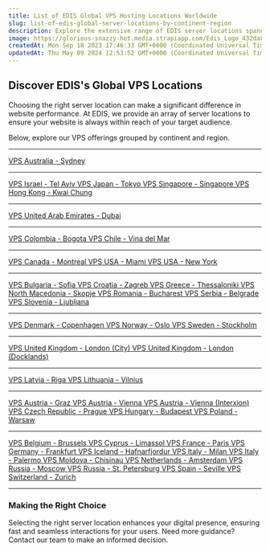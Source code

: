 ```yaml
---
title: List of EDIS Global VPS Hosting Locations Worldwide
slug: list-of-edis-global-server-locations-by-continent-region
description: Explore the extensive range of EDIS server locations spanning continents from Asia to South America. Find the perfect hosting region tailored to your audience's proximity for optimum performance.
image: https://glorious-snazzy-hot.media.strapiapp.com/Edis_Logo_432da83b15.jpg
createdAt: Mon Sep 18 2023 17:46:33 GMT+0000 (Coordinated Universal Time)
updatedAt: Thu May 09 2024 12:53:52 GMT+0000 (Coordinated Universal Time)
---
```



## Discover EDIS's Global VPS Locations

Choosing the right server location can make a significant difference in website performance. At EDIS, we provide an array of server locations to ensure your website is always within reach of your target audience.&#x20;

Below, explore our VPS offerings grouped by continent and region.

<CtaButton
  label='Explore All Our VPS Offerings'
  link='https://www.edisglobal.com/#start-now'
  openInNewTab={true}
/>

---

<Update label='Oceania'>
  <a
    href='https://www.edisglobal.com/vps-server/australia-sydney'
    target='_blank'
    rel='noopener noreferrer'
  >
    VPS Australia - Sydney
  </a>
</Update>

---

<Update label='Asia'>
  <a
    href='https://www.edisglobal.com/vps-server/israel-tel-aviv'
    target='_blank'
    rel='noopener noreferrer'
  >
    VPS Israel - Tel Aviv
  </a>
  <a
    href='https://www.edisglobal.com/vps-server/japan-tokyo'
    target='_blank'
    rel='noopener noreferrer'
  >
    VPS Japan - Tokyo
  </a>
  <a
    href='https://www.edisglobal.com/vps-server/singapore-singapore'
    target='_blank'
    rel='noopener noreferrer'
  >
    VPS Singapore - Singapore
  </a>
  <a
    href='https://www.edisglobal.com/vps-server/hongkong-kwai-chung'
    target='_blank'
    rel='noopener noreferrer'
  >
    VPS Hong Kong - Kwai Chung
  </a>
</Update>

---

<Update label='Middle East'>
  <a
    href='https://www.edisglobal.com/vps-server/united-arab-emirates-dubai'
    target='_blank'
    rel='noopener noreferrer'
  >
    VPS United Arab Emirates - Dubai
  </a>
</Update>

---

<Update label='Latin America'>
  <a
    href='https://www.edisglobal.com/vps-server/colombia-bogota'
    target='_blank'
    rel='noopener noreferrer'
  >
    VPS Colombia - Bogota
  </a>
  <a
    href='https://www.edisglobal.com/vps-server/chile-vina-del-mar'
    target='_blank'
    rel='noopener noreferrer'
  >
    VPS Chile - Vina del Mar
  </a>
</Update>

---

<Update label='North America'>
  <a
    href='https://www.edisglobal.com/vps-server/canada-montreal'
    target='_blank'
    rel='noopener noreferrer'
  >
    VPS Canada - Montreal
  </a>
  <a
    href='https://www.edisglobal.com/vps-server/usa-miami'
    target='_blank'
    rel='noopener noreferrer'
  >
    VPS USA - Miami
  </a>
  <a
    href='https://www.edisglobal.com/vps-server/usa-new-york'
    target='_blank'
    rel='noopener noreferrer'
  >
    VPS USA - New York
  </a>
</Update>

---

<Update label='Europe' description='Balkan Peninsula'>
  <a
    href='https://www.edisglobal.com/vps-server/bulgaria-sofia'
    target='_blank'
    rel='noopener noreferrer'
  >
    VPS Bulgaria - Sofia
  </a>
  <a
    href='https://www.edisglobal.com/vps-server/croatia-zagreb'
    target='_blank'
    rel='noopener noreferrer'
  >
    VPS Croatia - Zagreb
  </a>
  <a
    href='https://www.edisglobal.com/vps-server/greece-thessaloniki'
    target='_blank'
    rel='noopener noreferrer'
  >
    VPS Greece - Thessaloniki
  </a>
  <a
    href='https://www.edisglobal.com/vps-server/north-macedonia-skopje'
    target='_blank'
    rel='noopener noreferrer'
  >
    VPS North Macedonia - Skopje
  </a>
  <a
    href='https://www.edisglobal.com/vps-server/romania-bucharest'
    target='_blank'
    rel='noopener noreferrer'
  >
    VPS Romania - Bucharest
  </a>
  <a
    href='https://www.edisglobal.com/vps-server/serbia-belgrade'
    target='_blank'
    rel='noopener noreferrer'
  >
    VPS Serbia - Belgrade
  </a>
  <a
    href='https://www.edisglobal.com/vps-server/slovenia-ljubljana'
    target='_blank'
    rel='noopener noreferrer'
  >
    VPS Slovenia - Ljubljana
  </a>
</Update>

---

<Update label='Europe' description='Scandinavia'>
  <a
    href='https://www.edisglobal.com/vps-server/denmark-copenhagen'
    target='_blank'
    rel='noopener noreferrer'
  >
    VPS Denmark - Copenhagen
  </a>
  <a
    href='https://www.edisglobal.com/vps-server/norway-oslo'
    target='_blank'
    rel='noopener noreferrer'
  >
    VPS Norway - Oslo
  </a>
  <a
    href='https://www.edisglobal.com/vps-server/sweden-stockholm'
    target='_blank'
    rel='noopener noreferrer'
  >
    VPS Sweden - Stockholm
  </a>
</Update>

---

<Update label='Europe' description='British Isles'>
  <a
    href='https://www.edisglobal.com/vps-server/united-kingdom-london-city'
    target='_blank'
    rel='noopener noreferrer'
  >
    VPS United Kingdom - London (City)
  </a>
  <a
    href='https://www.edisglobal.com/vps-server/unitedkingdom-london-docklands'
    target='_blank'
    rel='noopener noreferrer'
  >
    VPS United Kingdom - London (Docklands)
  </a>
</Update>

---

<Update label='Europe' description='Baltic Region'>
  <a
    href='https://www.edisglobal.com/vps-server/latvia-riga'
    target='_blank'
    rel='noopener noreferrer'
  >
    VPS Latvia - Riga
  </a>
  <a
    href='https://www.edisglobal.com/vps-server/lithuania-vilnius'
    target='_blank'
    rel='noopener noreferrer'
  >
    VPS Lithuania - Vilnius
  </a>
</Update>

---

<Update label='Europe' description='Centrope'>
  <a
    href='https://www.edisglobal.com/vps-server/austria-graz'
    target='_blank'
    rel='noopener noreferrer'
  >
    VPS Austria - Graz
  </a>
  <a
    href='https://www.edisglobal.com/vps-server/austria-vienna'
    target='_blank'
    rel='noopener noreferrer'
  >
    VPS Austria - Vienna
  </a>
  <a
    href='https://www.edisglobal.com/vps-server/austria-vienna-interxion'
    target='_blank'
    rel='noopener noreferrer'
  >
    VPS Austria - Vienna (Interxion)
  </a>
  <a
    href='https://www.edisglobal.com/vps-server/czech-republic-prague'
    target='_blank'
    rel='noopener noreferrer'
  >
    VPS Czech Republic - Prague
  </a>
  <a
    href='https://www.edisglobal.com/vps-server/hungary-budapest'
    target='_blank'
    rel='noopener noreferrer'
  >
    VPS Hungary - Budapest
  </a>
  <a
    href='https://www.edisglobal.com/vps-server/poland-warsaw'
    target='_blank'
    rel='noopener noreferrer'
  >
    VPS Poland - Warsaw
  </a>
</Update>

---

<Update label='Europe' description='Others'>
  <a
    href='https://www.edisglobal.com/vps-server/belgium-brussels'
    target='_blank'
    rel='noopener noreferrer'
  >
    VPS Belgium - Brussels
  </a>
  <a
    href='https://www.edisglobal.com/vps-hosting/cyprus-limassol'
    target='_blank'
    rel='noopener noreferrer'
  >
    VPS Cyprus - Limassol
  </a>
  <a
    href='https://www.edisglobal.com/vps-server/france-paris'
    target='_blank'
    rel='noopener noreferrer'
  >
    VPS France - Paris
  </a>
  <a
    href='https://www.edisglobal.com/vps-server/germany-frankfurt'
    target='_blank'
    rel='noopener noreferrer'
  >
    VPS Germany - Frankfurt
  </a>
  <a
    href='https://www.edisglobal.com/vps-server/iceland-hafnarfjordur'
    target='_blank'
    rel='noopener noreferrer'
  >
    VPS Iceland - Hafnarfjordur
  </a>
  <a
    href='https://www.edisglobal.com/vps-server/italy-milan'
    target='_blank'
    rel='noopener noreferrer'
  >
    VPS Italy - Milan
  </a>
  <a
    href='https://www.edisglobal.com/vps-server/italy-palermo'
    target='_blank'
    rel='noopener noreferrer'
  >
    VPS Italy - Palermo
  </a>
  <a
    href='https://www.edisglobal.com/vps-server/moldova-chisinau'
    target='_blank'
    rel='noopener noreferrer'
  >
    VPS Moldova - Chisinau
  </a>
  <a
    href='https://www.edisglobal.com/vps-server/netherlands-amsterdam'
    target='_blank'
    rel='noopener noreferrer'
  >
    VPS Netherlands - Amsterdam
  </a>
  <a
    href='https://www.edisglobal.com/vps-server/russia-moscow'
    target='_blank'
    rel='noopener noreferrer'
  >
    VPS Russia - Moscow
  </a>
  <a
    href='https://www.edisglobal.com/vps-server/russia-st-petersburg'
    target='_blank'
    rel='noopener noreferrer'
  >
    VPS Russia - St. Petersburg
  </a>
  <a
    href='https://www.edisglobal.com/vps-server/spain-seville'
    target='_blank'
    rel='noopener noreferrer'
  >
    VPS Spain - Seville
  </a>
  <a
    href='https://www.edisglobal.com/vps-server/switzerland-zurich'
    target='_blank'
    rel='noopener noreferrer'
  >
    VPS Switzerland - Zurich
  </a>
</Update>

---

### Making the Right Choice

Selecting the right server location enhances your digital presence, ensuring fast and seamless interactions for your users. Need more guidance? Contact our team to make an informed decision.

